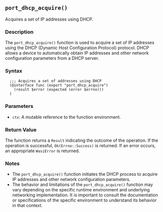 ## `port_dhcp_acquire()`

Acquires a set of IP addresses using DHCP.

### Description

The `port_dhcp_acquire()` function is used to acquire a set of IP addresses using the DHCP (Dynamic Host Configuration Protocol) protocol. DHCP allows a device to automatically obtain IP addresses and other network configuration parameters from a DHCP server.

### Syntax

```ebnf
  ;;; Acquires a set of addresses using DHCP
  (@interface func (export "port_dhcp_acquire")
    (result $error (expected (error $errno)))
  )
```
### Parameters

- `ctx`: A mutable reference to the function environment.

### Return Value

The function returns a `Result` indicating the outcome of the operation. If the operation is successful, `Ok(Errno::Success)` is returned. If an error occurs, an appropriate `WasiError` is returned.

### Notes

- The `port_dhcp_acquire()` function initiates the DHCP process to acquire IP addresses and other network configuration parameters.
- The behavior and limitations of the `port_dhcp_acquire()` function may vary depending on the specific runtime environment and underlying networking implementation. It is important to consult the documentation or specifications of the specific environment to understand its behavior in that context.
